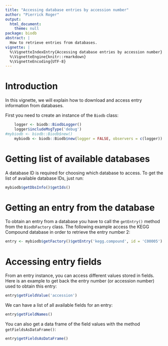 ```yaml
---
title: "Accessing database entries by accession number"
author: "Pierrick Roger"
output:
  html_document:
    theme: null
package: biodb
abstract: |
  How to retrieve entries from databases.
vignette: |
  %\VignetteIndexEntry{Accessing database entries by accession number}
  %\VignetteEngine{knitr::rmarkdown}
  %\VignetteEncoding{UTF-8}
---
```


# Introduction

In this vignette, we will explain how to download and access entry information from databases.

First you need to create an instance of the `Biodb` class:
```r
	logger <- biodb::BiodbLogger()
	logger$includeMsgType('debug')
#mybiodb <- biodb::Biodb$new()
	mybiodb <- biodb::Biodb$new(logger = FALSE, observers = c(logger))
```

# Getting list of available databases

A database ID is required for choosing which database to access. To get the list of available database IDs, just run:
```r
mybiodb$getDbsInfo()$getIds()
```

# Getting an entry from the database
To obtain an entry from a database you have to call the `getEntry()` method from the `BiodbFactory` class. The following example access the KEGG Compound database in order to retrieve the entry number 2:
```r
entry <- mybiodb$getFactory()$getEntry('kegg.compound', id = 'C00005')
```

# Accessing entry fields
From an entry instance, you can access different values stored in fields. Here is an example to get back the entry number (or accession number) used to obtain this entry:
```r
entry$getFieldValue('accession')
```

We can have a list of all available fields for an entry:
```r
entry$getFieldNames()
```

You can also get a data frame of the field values with the method `getFieldsAsDataFrame()`:
```r
entry$getFieldsAsDataFrame()
```
